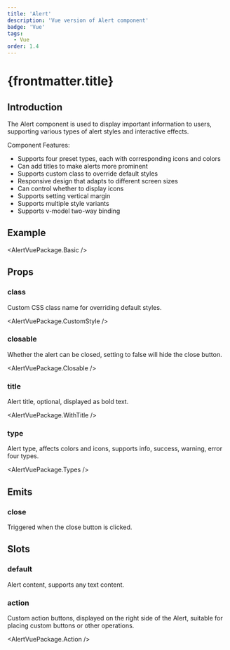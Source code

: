 ```yaml
---
title: 'Alert'
description: 'Vue version of Alert component'
badge: 'Vue'
tags:
  - Vue
order: 1.4
---
```



# {frontmatter.title}

## Introduction

The Alert component is used to display important information to users, supporting various types of alert styles and interactive effects.

Component Features:

- Supports four preset types, each with corresponding icons and colors
- Can add titles to make alerts more prominent
- Supports custom class to override default styles
- Responsive design that adapts to different screen sizes
- Can control whether to display icons
- Supports setting vertical margin
- Supports multiple style variants
- Supports v-model two-way binding

## Example

<AlertVuePackage.Basic />

## Props

### class

Custom CSS class name for overriding default styles.

<AlertVuePackage.CustomStyle />

### closable

Whether the alert can be closed, setting to false will hide the close button.

<AlertVuePackage.Closable />

### title

Alert title, optional, displayed as bold text.

<AlertVuePackage.WithTitle />

### type

Alert type, affects colors and icons, supports info, success, warning, error four types.

<AlertVuePackage.Types />

## Emits

### close

Triggered when the close button is clicked.

## Slots

### default

Alert content, supports any text content.

### action

Custom action buttons, displayed on the right side of the Alert, suitable for placing custom buttons or other operations.

<AlertVuePackage.Action />
